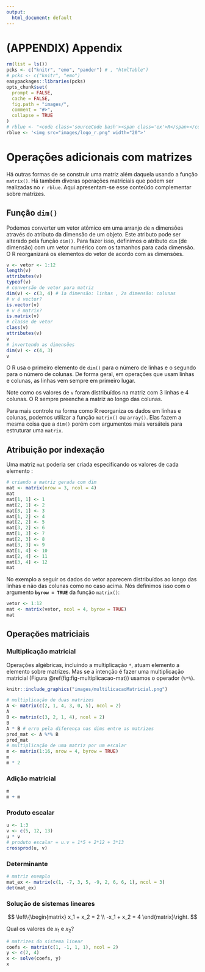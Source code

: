 ```yaml
---
output:
  html_document: default
---
```


# (APPENDIX) Appendix {-} 

```r
rm(list = ls())
pcks <- c("knitr", "emo", "pander") # , "htmlTable")
# pcks <- c("knitr", "emo")
easypackages::libraries(pcks)
opts_chunk$set(
  prompt = FALSE,
  cache = FALSE,
  fig.path = "images/",
  comment = "#>",
  collapse = TRUE
)
# rblue <- "<code class='sourceCode bash'><span class='ex'>R</span></code>"
rblue <- '<img src="images/logo_r.png" width="20">'
```

# Operações adicionais com matrizes {#oper-mat}

Há outras formas de se construir uma matriz além daquela usando a função `matrix()`. Há também diveras operações matriciais que podem ser realizadas no `r rblue`. Aqui apresentam-se esse conteúdo complementar sobre matrizes.

## Função `dim()`

Podemos converter um vetor atômico em uma arranjo de `n` dimensões através do atributo da dimensão de um objeto. Este atributo pode ser alterado pela função `dim()`. Para fazer isso, definimos o atributo `dim` (de dimensão) com um vetor numérico com os tamanhos para cada dimensão. 
O R reorganizará os elementos do vetor de acordo com as dimensões.

```r
v <- vetor <- 1:12
length(v)
attributes(v)
typeof(v)
# conversão de vetor para matriz
dim(v) <- c(3, 4) # 1a dimensão: linhas , 2a dimensão: colunas
# v é vector?
is.vector(v)
# v é matrix?
is.matrix(v)
# classe de vetor
class(v)
attributes(v)
v
# invertendo as dimensões
dim(v) <- c(4, 3)
v
```

O R usa o primeiro elemento de `dim()` para o número de linhas e o segundo para o número de colunas. De forma geral, em operações que usam linhas e colunas, as linhas vem sempre em primeiro lugar.

Note como os valores de `v` foram distribuídos na matriz com 3 linhas e 4 colunas. O R sempre preenche a matriz ao longo das colunas.

Para mais controle na forma como R reorganiza os dados em linhas e colunas, podemos utilizar a função `matrix()` ou `array()`. Elas fazem a mesma coisa que a `dim()` porém com argumentos mais versáteis para estruturar uma `matrix`.


## Atribuição por indexação

Uma matriz `mat` poderia ser criada especificando os valores de cada elemento :

```r
# criando a matriz gerada com dim
mat <- matrix(nrow = 3, ncol = 4)
mat
mat[1, 1] <- 1
mat[2, 1] <- 2
mat[3, 1] <- 3
mat[1, 2] <- 4
mat[2, 2] <- 5
mat[3, 2] <- 6
mat[1, 3] <- 7
mat[2, 3] <- 8
mat[3, 3] <- 9
mat[1, 4] <- 10
mat[2, 4] <- 11
mat[3, 4] <- 12
mat
```

No exemplo a seguir os dados do vetor aparecem distribuídos ao longo das linhas e não das colunas como no caso acima. Nós definimos isso com o argumento **`byrow = TRUE`** da função `matrix()`:

```r
vetor <- 1:12
mat <- matrix(vetor, ncol = 4, byrow = TRUE)
mat
```

## Operações matriciais 

### Multiplicação matricial

Operações algébricas, incluindo a multiplicação `*`, atuam elemento a elemento sobre matrizes. Mas se a intenção é fazer uma multiplicação matricial (Figura \@ref(fig:fig-multiplicacao-mat)) usamos o operador (`%*%`).

```r
knitr::include_graphics("images/multilicacaoMatricial.png")
```

```r
# multiplicação de duas matrizes
A <- matrix(c(2, 1, 4, 3, 0, 5), ncol = 2)
A
B <- matrix(c(3, 2, 1, 4), ncol = 2)
B
A * B # erro pela diferença nas dims entre as matrizes
prod_mat <- A %*% B
prod_mat
# multiplicação de uma matriz por um escalar
m <- matrix(1:16, nrow = 4, byrow = TRUE)
m
m * 2
```

### Adição matricial

```r
m
m + m
```

### Produto escalar

```r
u <- 1:3
v <- c(5, 12, 13)
u * v
# produto escalar = u.v = 1*5 + 2*12 + 3*13
crossprod(u, v)
```

### Determinante

```r
# matriz exemplo
mat_ex <- matrix(c(1, -7, 3, 5, -9, 2, 6, 6, 1), ncol = 3)
det(mat_ex)
```

### Solução de sistemas lineares

$$
\left\{\begin{matrix}
x_1 + x_2 = 2
\\ 
-x_1 + x_2 = 4
\end{matrix}\right.
$$

Qual os valores de $x_1$ e $x_2$?

```r
# matrizes do sistema linear
coefs <- matrix(c(1, -1, 1, 1), ncol = 2)
y <- c(2, 4)
x <- solve(coefs, y)
x
```

